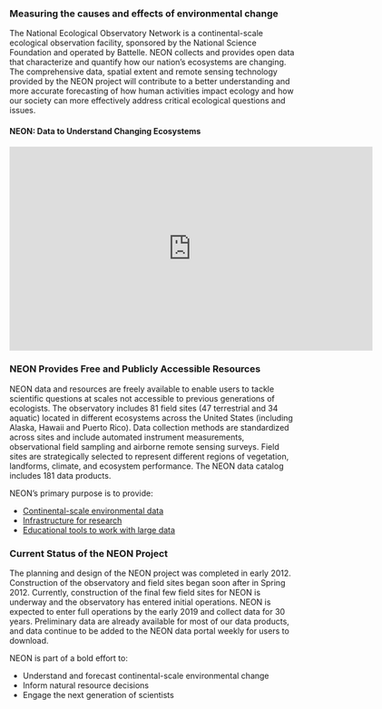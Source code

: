 ### Measuring the causes and effects of environmental change
The National Ecological Observatory Network is a continental-scale ecological observation facility, sponsored by the National Science Foundation and operated by Battelle. NEON collects and provides open data that characterize and quantify how our nation's ecosystems are changing. The comprehensive data, spatial extent and remote sensing technology provided by the NEON project will contribute to a better understanding and more accurate forecasting of how human activities impact ecology and how our society can more effectively address critical ecological questions and issues.

#### NEON: Data to Understand Changing Ecosystems

<iframe width="640" height="360" src="https://www.youtube.com/embed/39YrzpxVRF8" frameborder="0" allow="autoplay; encrypted-media" allowfullscreen></iframe>

### NEON Provides Free and Publicly Accessible Resources
NEON data and resources are freely available to enable users to tackle scientific questions at scales not accessible to previous generations of ecologists. The observatory includes 81 field sites (47 terrestrial and 34 aquatic) located in different ecosystems across the United States (including Alaska, Hawaii and Puerto Rico). Data collection methods are standardized across sites and include automated instrument measurements, observational field sampling and airborne remote sensing surveys. Field sites are strategically selected to represent different regions of vegetation, landforms, climate, and ecosystem performance. The NEON data catalog includes 181 data products.

NEON's primary purpose is to provide:

* [Continental-scale environmental data](https://www.neonscience.org/data/neon-data-portal)
* [Infrastructure for research](https://www.neonscience.org/resources/information-researchers)
* [Educational tools to work with large data](https://www.neonscience.org/opportunities/learning-opportunities)

### Current Status of the NEON Project
The planning and design of the NEON project was completed in early 2012. Construction of the observatory and field sites began soon after in Spring 2012. Currently, construction of the final few field sites for NEON is underway and the observatory has entered initial operations. NEON is expected to enter full operations by the early 2019 and collect data for 30 years. Preliminary data are already available for most of our data products, and data continue to be added to the NEON data portal weekly for users to download.

NEON is part of a bold effort to:

* Understand and forecast continental-scale environmental change
* Inform natural resource decisions
* Engage the next generation of scientists
